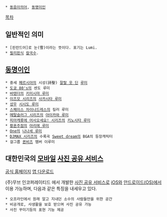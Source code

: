  * [[동음이의어]], [[동명이인]]

[[목차]]

== 일반적인 의미 ==
 * [핀란드어]로 눈(雪)이라는 뜻이다. 표기는 Lumi.
 * [[필리핀]]식 [[칼국수]].

== [[동명이인]] ==

 * 중세 [[페르시아]]의 시성(詩聖) [[잘랄 웃 딘]] [[루미]]
 * [[도쿄 80's]]의 센도 루미
 * [[바텐더]]의 [[키미시마 루미]]
 * [[이즈모 시리즈]]의 [[사카시타 루미]]
 * [[성우]] [[시시도 루미]]
 * [[스페이스 차이나드레스]]의 킬러 루미
 * [[메탈슬러그 시리즈]]의 [[아이카와 루미]]
 * [[피아캐롯에 어서오세요! 시리즈]]의 [[키노시타 루미]]
 * [[황혼주점]]의 [[아리에 루미]]
 * [[One]]의 [[나나세 루미]]
 * [[DJMAX 시리즈]]의 수록곡 [[Sweet dream]]의 BGA의 등장캐릭터
 * 걸그룹 [[퀸비즈]] 멤버 이루미
== 대한민국의 [[휴대 전화|모바일]] [[클라우드 컴퓨팅|사진 공유 서비스]] ==

[http://roomie.at 공식 홈페이지]
[http://get.roomie.at 앱 다운로드]

(주)무브 인코퍼레이티드 에서 개발한 [[클라우드 컴퓨팅|사진 공유 서비스]]로 [[iOS]]와 [[안드로이드(OS)]]에서 이용 가능하며,
다음과 같은 특징을 내세우고 있다.

 * 오프라인에서 원래 알고 지내던 소수의 사람들만을 위한 공간
 * 비공개로, 사생활을 보호 받으며 사진 공유 가능
 * 사진 꾸미기등의 표현 기능 제공



